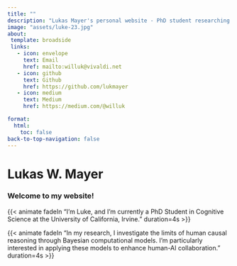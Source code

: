 ```yaml
---
title: ""
description: "Lukas Mayer's personal website - PhD student researching Computational Cognitive Science and Human-AI collaboration. Also posts about Data Science/statistics, software development, tech tips, and more."
image: "assets/luke-23.jpg"
about:
 template: broadside
 links:
   - icon: envelope
     text: Email
     href: mailto:willuk@vivaldi.net
   - icon: github
     text: Github
     href: https://github.com/lukmayer
   - icon: medium
     text: Medium
     href: https://medium.com/@willuk

format: 
  html:
    toc: false
back-to-top-navigation: false
---
```



<style>

.about-entity {
  position: relative;
  width: 100px; /* Circle size */
  height: 100px;
  border-radius: 50%; /* Makes the element circular */
  overflow: hidden; /* Hides any overflow */
  border: 2px solid black; /* Optional: border */
  background-color: black; /* Optional: background color */
  opacity: 0; /* Start hidden for fade-in effect */
  transition: opacity 2s ease-in; /* Fade-in effect */
  margin-top: 60px; /* Adjust value as needed to move it down */
}

.about-entity.fade-in {
  opacity: 1; /* Fully visible when the fade-in is applied */
}

.about-entity::before {
  content: "";
  position: absolute;
  top: 0;
  left: 0;
  width: 100%; /* Adjust width to zoom in */
  height: 100%; /* Adjust height to zoom in */
  background-image: url('assets/luke-23.jpg');
  background-size: cover; /* Ensures the image covers the zoomed area */
  background-position: cover top;
  background-repeat: no-repeat;
}


/* CSS for fade-in effect */
.fade-in {
  opacity: 0;
  transition: opacity 2s ease-in;
}

.content.quarto-banner-title-block {
  display: flex;
  flex-direction: column; /* Stack elements vertically */
}

.about-links {
  align-self: flex-end; /* Positions .about-links at the bottom */
  display: flex;
  gap: 0px;
  text-align: center;
}

.about-link {
  text-decoration: none;
  color: black; /* Link color */
}

.about-link i {
  font-size: 24px;
  display: block; /* Forces icon to appear above the text */
}

.about-link span {
  display: block; /* Places text below the icon */
}


</style>


<script>

  window.addEventListener("load", function() {
    var aboutEntity = document.querySelector(".about-entity");
    aboutEntity.classList.add("fade-in");
  });


</script>




# Lukas W. Mayer



### Welcome to my website!

{{< animate fadeIn "I'm Luke, and I'm currently a PhD Student in Cognitive Science at the University of California, Irvine." duration=4s >}}

{{< animate fadeIn "In my research, I investigate the limits of human causal reasoning through Bayesian computational models. I'm particularly interested in applying these models to enhance human-AI collaboration." duration=4s >}}





